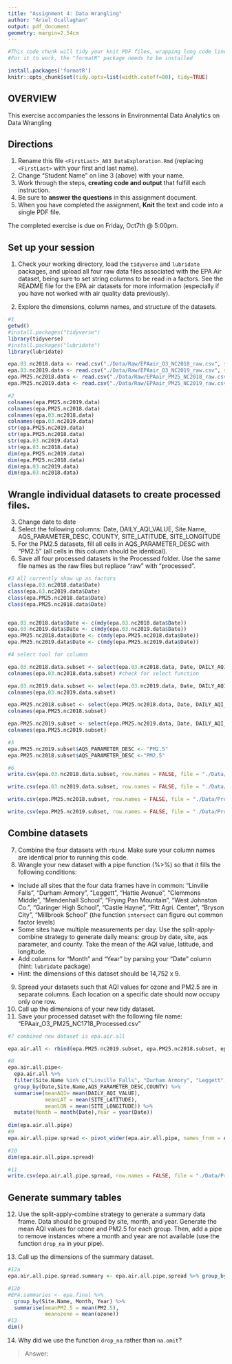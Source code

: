 ```yaml
---
title: "Assignment 4: Data Wrangling"
author: "Ariel Ocallaghan"
output: pdf_document
geometry: margin=2.54cm
---
```


```r
#This code chunk will tidy your knit PDF files, wrapping long code lines
#For it to work, the "formatR" package needs to be installed

install.packages('formatR')
knitr::opts_chunk$set(tidy.opts=list(width.cutoff=80), tidy=TRUE)


```

## OVERVIEW

This exercise accompanies the lessons in Environmental Data Analytics on Data Wrangling 

## Directions
1.  Rename this file `<FirstLast>_A03_DataExploration.Rmd` (replacing `<FirstLast>` with your first and last name).
2. Change "Student Name" on line 3 (above) with your name.
3. Work through the steps, **creating code and output** that fulfill each instruction.
4. Be sure to **answer the questions** in this assignment document.
5. When you have completed the assignment, **Knit** the text and code into a single PDF file.

The completed exercise is due on Friday, Oct7th @ 5:00pm.

## Set up your session 
1. Check your working directory, load the `tidyverse` and `lubridate` packages, and upload all four raw data files associated with the EPA Air dataset, being sure to set string columns to be read in a factors. See the README file for the EPA air datasets for more information (especially if you have not worked with air quality data previously). 

2. Explore the dimensions, column names, and structure of the datasets. 

```r
#1
getwd()
#install.packages("tidyverse")
library(tidyverse)
#install.packages("lubridate")
library(lubridate)

epa.03.nc2018.data <- read.csv("./Data/Raw/EPAair_O3_NC2018_raw.csv", stringsAsFactors = TRUE)
epa.03.nc2019.data <- read.csv("./Data/Raw/EPAair_O3_NC2019_raw.csv", stringsAsFactors = TRUE)
epa.PM25.nc2018.data <- read.csv("./Data/Raw/EPAair_PM25_NC2018_raw.csv", stringsAsFactors = TRUE)
epa.PM25.nc2019.data <- read.csv("./Data/Raw/EPAair_PM25_NC2019_raw.csv", stringsAsFactors = TRUE)

#2
colnames(epa.PM25.nc2019.data)
colnames(epa.PM25.nc2018.data)
colnames(epa.03.nc2018.data)
colnames(epa.03.nc2019.data)
str(epa.PM25.nc2019.data)
str(epa.PM25.nc2018.data)
str(epa.03.nc2019.data)
str(epa.03.nc2018.data)
dim(epa.PM25.nc2019.data)
dim(epa.PM25.nc2018.data)
dim(epa.03.nc2019.data)
dim(epa.03.nc2018.data)

```

## Wrangle individual datasets to create processed files.
3. Change date to date
4. Select the following columns: Date, DAILY_AQI_VALUE, Site.Name, AQS_PARAMETER_DESC, COUNTY, SITE_LATITUDE, SITE_LONGITUDE
5. For the PM2.5 datasets, fill all cells in AQS_PARAMETER_DESC with "PM2.5" (all cells in this column should be identical).
6. Save all four processed datasets in the Processed folder. Use the same file names as the raw files but replace "raw" with "processed".

```r
#3 All currently show up as factors
class(epa.03.nc2018.data$Date)
class(epa.03.nc2019.data$Date)
class(epa.PM25.nc2018.data$Date)
class(epa.PM25.nc2018.data$Date)


epa.03.nc2018.data$Date <- c(mdy(epa.03.nc2018.data$Date))
epa.03.nc2019.data$Date <- c(mdy(epa.03.nc2019.data$Date))
epa.PM25.nc2018.data$Date <- c(mdy(epa.PM25.nc2018.data$Date))
epa.PM25.nc2019.data$Date <- c(mdy(epa.PM25.nc2019.data$Date))

#4 select tool for columns

epa.03.nc2018.data.subset <- select(epa.03.nc2018.data, Date, DAILY_AQI_VALUE, Site.Name, AQS_PARAMETER_DESC, COUNTY, SITE_LATITUDE, SITE_LONGITUDE)
colnames(epa.03.nc2018.data.subset) #check for select function

epa.03.nc2019.data.subset <- select(epa.03.nc2019.data, Date, DAILY_AQI_VALUE, Site.Name, AQS_PARAMETER_DESC, COUNTY, SITE_LATITUDE, SITE_LONGITUDE)
colnames(epa.03.nc2019.data.subset)

epa.PM25.nc2018.subset <- select(epa.PM25.nc2018.data, Date, DAILY_AQI_VALUE, Site.Name, AQS_PARAMETER_DESC, COUNTY, SITE_LATITUDE, SITE_LONGITUDE)
colnames(epa.PM25.nc2018.subset)

epa.PM25.nc2019.subset <- select(epa.PM25.nc2019.data, Date, DAILY_AQI_VALUE, Site.Name, AQS_PARAMETER_DESC, COUNTY, SITE_LATITUDE, SITE_LONGITUDE)
colnames(epa.PM25.nc2019.subset)

#5
epa.PM25.nc2019.subset$AQS_PARAMETER_DESC <- "PM2.5"
epa.PM25.nc2018.subset$AQS_PARAMETER_DESC <-"PM2.5"

#6
write.csv(epa.03.nc2018.data.subset, row.names = FALSE, file = "./Data/Processed/epa_O3_nc_2018_processed.csv")

write.csv(epa.03.nc2019.data.subset, row.names = FALSE, file = "./Data/Processed/epa_O3_nc_2019_processed.csv")

write.csv(epa.PM25.nc2018.subset, row.names = FALSE, file = "./Data/Processed/epa_PM25_nc_2018_processed.csv")

write.csv(epa.PM25.nc2019.subset, row.names = FALSE, file = "./Data/Processed/epa_PM25_nc_2019_processed.csv")
```


## Combine datasets
7. Combine the four datasets with `rbind`. Make sure your column names are identical prior to running this code. 
8. Wrangle your new dataset with a pipe function (%>%) so that it fills the following conditions: 

* Include all sites that the four data frames have in common: "Linville Falls", "Durham Armory", "Leggett", "Hattie Avenue", "Clemmons Middle", "Mendenhall School", "Frying Pan Mountain", "West Johnston Co.", "Garinger High School", "Castle Hayne", "Pitt Agri. Center", "Bryson City", "Millbrook School" (the function `intersect` can figure out common factor levels)
* Some sites have multiple measurements per day. Use the split-apply-combine strategy to generate daily means: group by date, site, aqs parameter, and county. Take the mean of the AQI value, latitude, and longitude.
* Add columns for "Month" and "Year" by parsing your "Date" column (hint: `lubridate` package)
* Hint: the dimensions of this dataset should be 14,752 x 9.

9. Spread your datasets such that AQI values for ozone and PM2.5 are in separate columns. Each location on a specific date should now occupy only one row.
10. Call up the dimensions of your new tidy dataset.
11. Save your processed dataset with the following file name: "EPAair_O3_PM25_NC1718_Processed.csv"

```r
#7 combined new dataset is epa.air.all

epa.air.all <- rbind(epa.PM25.nc2019.subset, epa.PM25.nc2018.subset, epa.03.nc2019.data.subset, epa.PM25.nc2018.subset)

#8
epa.air.all.pipe<-
  epa.air.all %>%
  filter(Site.Name %in% c("Linville Falls", "Durham Armory", "Leggett", "Hattie Avenue", "Clemmons Middle", "Mendenhall School", "Frying Pan Mountain", "West Johnston Co.", "Garinger High School", "Castle Hayne", "Pitt Agri. Center", "Bryson City", "Millbrook School"))%>%
  group_by(Date,Site.Name,AQS_PARAMETER_DESC,COUNTY) %>%
  summarise(meanAQI= mean(DAILY_AQI_VALUE),
            meanLAT = mean(SITE_LATITUDE),
            meanLON = mean(SITE_LONGITUDE)) %>% 
  mutate(Month = month(Date),Year = year(Date))
  
dim(epa.air.all.pipe)
#9
epa.air.all.pipe.spread <- pivot_wider(epa.air.all.pipe, names_from = AQS_PARAMETER_DESC, values_from =meanAQI)

#10
dim(epa.air.all.pipe.spread)

#11
write.csv(epa.air.all.pipe.spread, row.names = FALSE, file = "./Data/Processed/epa_air_all_pipe_processed.csv")
```


## Generate summary tables
12. Use the split-apply-combine strategy to generate a summary data frame. Data should be grouped by site, month, and year. Generate the mean AQI values for ozone and PM2.5 for each group. Then, add a pipe to remove instances where a month and year are not available (use the function `drop_na` in your pipe). 

13. Call up the dimensions of the summary dataset.

```r

#12a
epa.air.all.pipe.spread.summary <- epa.air.all.pipe.spread %>% group_by(Site.Name,Month,Year)

#12b
#EPA.summaries <- epa.final %>%
  group_by(Site.Name, Month, Year) %>%
  summarise(meanPM2.5 = mean(PM2.5),
            meanozone = mean(ozone))
#13
dim()
```

14. Why did we use the function `drop_na` rather than `na.omit`?

> Answer: 
